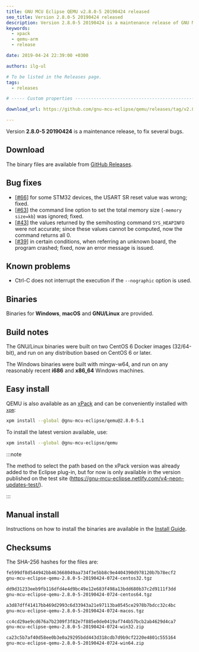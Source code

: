 ```yaml
---
title: GNU MCU Eclipse QEMU v2.8.0-5 20190424 released
seo_title: Version 2.8.0-5 20190424 released
description: Version 2.8.0-5 20190424 is a maintenance release of GNU MCU Eclipse QEMU.
keywords:
  - xpack
  - qemu-arm
  - release

date: 2019-04-24 22:39:00 +0300

authors: ilg-ul

# To be listed in the Releases page.
tags:
  - releases

# ----- Custom properties -----------------------------------------------------

download_url: https://github.com/gnu-mcu-eclipse/qemu/releases/tag/v2.8.0-5-20190424/

---
```



Version **2.8.0-5 20190424** is a maintenance release, to fix several bugs.

<!-- truncate -->

<PageMetadata title={frontMatter.seo_title} />

## Download

The binary files are available from <a href={frontMatter.download_url}>GitHub Releases</a>.

## Bug fixes

- [[#66](https://github.com/gnu-mcu-eclipse/qemu/issues/66)] for some STM32
  devices, the USART SR reset value was wrong; fixed.
- [[#63](https://github.com/gnu-mcu-eclipse/qemu/issues/63)] the command
  line option to set the total memory size (`-memory size=kb`) was ignored;
  fixed.
- [[#43](https://github.com/gnu-mcu-eclipse/qemu/issues/43)] the values
  returned by the semihosting command `SYS_HEAPINFO` were not accurate;
  since these values cannot be computed, now the command returns all 0.
- [[#39](https://github.com/gnu-mcu-eclipse/qemu/issues/39)] in certain
  conditions, when referring an unknown board, the program crashed;
  fixed, now an error message is issued.

## Known problems

- Ctrl-C does not interrupt the execution if the `--nographic` option is used.

## Binaries

Binaries for **Windows**, **macOS** and **GNU/Linux** are provided.

## Build notes

The GNU/Linux binaries were built on two CentOS 6 Docker images (32/64-bit),
and run on any distribution based on CentOS 6 or later.

The Windows binaries were built with mingw-w64, and run on any reasonably
recent **i686** and **x86_64** Windows machines.

## Easy install

QEMU is also available as an
[xPack](https://www.npmjs.com/package/@gnu-mcu-eclipse/qemu) and can be
conveniently installed with [`xpm`](https://www.npmjs.com/package/xpm):

```sh
xpm install --global @gnu-mcu-eclipse/qemu@2.8.0-5.1
```

To install the latest version available, use:

```sh
xpm install --global @gnu-mcu-eclipse/qemu
```

:::note

The method to select the path based on the xPack version was already added to the Eclipse plug-in, but for now is only available in the version published on the test site (https://gnu-mcu-eclipse.netlify.com/v4-neon-updates-test/).

:::

## Manual install

Instructions on how to install the binaries are available in the [Install Guide](/docs/install/).

## Checksums

The SHA-256 hashes for the files are:

```txt
fe599df8d544942bb463668049aa734f3e5bb8c9e4404390d978120b7b78ecf2
gnu-mcu-eclipse-qemu-2.8.0-5-20190424-0724-centos32.tgz

dd9d31233eeb9fb116dfd4e4d9bc49e12e683f498a13bdd680b37c2d9111f3dd
gnu-mcu-eclipse-qemu-2.8.0-5-20190424-0724-centos64.tgz

a3d87dff41417bb469d2993c6d33943a21e97113ba0545ce2978b7bdcc32c4bc
gnu-mcu-eclipse-qemu-2.8.0-5-20190424-0724-macos.tgz

cc4cd29ae9cd676a7b2309f3f82e7f885e0de0419af744b57bcb2ab4629d4ca7
gnu-mcu-eclipse-qemu-2.8.0-5-20190424-0724-win32.zip

ca23c5b7af40d58ee0b3e0a29295bdd443d318cdb7d9b9cf2220e4801c555164
gnu-mcu-eclipse-qemu-2.8.0-5-20190424-0724-win64.zip
```
